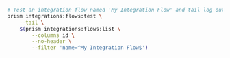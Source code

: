```bash
# Test an integration flow named 'My Integration Flow' and tail log output
prism integrations:flows:test \
    --tail \
    $(prism integrations:flows:list \
        --columns id \
        --no-header \
        --filter 'name=^My Integration Flow$')
```
